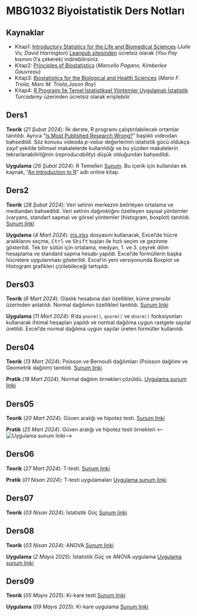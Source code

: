 # MBG1032 Biyoistatistik Ders Notları

## Kaynaklar

* Kitap1: [Introductory Statistics for the Life and Biomedical Sciences](https://www.openintro.org/book/biostat/) (*Julie Vu, David Harrington*) [Leanpub sitesinden](https://leanpub.com/biostat) ücretsiz olarak (*You Pay* kısmını 0'a çekerek) indirebilirsiniz. 
* Kitap2: [Principles of Biostatistics](https://www.taylorfrancis.com/books/mono/10.1201/9780429489624/principles-biostatistics-marcello-pagano-kimberlee-gauvreau) (*Marcello Pagano, Kimberlee Gauvreau*)
* Kitap3: [Biostatistics for the Biological and Health Sciences](https://www.pearson.com/en-us/subject-catalog/p/biostatistics-for-the-biological-and-health-sciences/P200000007576/9780137863792) (*Mario F. Triola, Marc M. Triola,Jason Roy*)
* Kitap4: [R Programı İle Temel İstatistiksel Yöntemler Uygulamalı İstatistik](https://www.turcademy.com/tr/kitap/r-programi-ile-temel-istatistiksel-yontemler-uygulamali-istatistik-istatistik-yontemler-9789750263682) *Turcademy* üzerinden ücretsiz olarak erişilebilir.

## Ders1

**Teorik** (*21 Şubat 2024*): İlk derste, R programı çalıştırılabilecek ortamlar tanıtıldı. Ayrıca "[Is Most Published Research Wrong?](https://www.youtube.com/watch?v=42QuXLucH3Q)" başlıklı videodan bahsedildi. Söz konusu videoda *p-value* değerlerinin istatistik gücü oldukça zayıf şekilde bilimsel makalelerde kullanıldığı ve bu yüzden makalelerin tekrarlanabilirliğinin (*reproducability*) düşük olduğundan bahsedildi.

**Uygulama** (*26 Şubat 2024*): R Temelleri [Sunum](uygulama01.qmd). Bu içerik için kullanılan ek kaynak, "[An Introduction to R](https://intro2r.com/getting-started.html)" adlı online kitap.

<!--  Uygulamada kullanılacak dosyalar: [mtcars (Excel)](files/mtcars.xlsx) -->

## Ders2

**Teorik** (*28 Şubat 2024*): Veri setinin merkezini belirleyen ortalama ve mediandan bahsedildi. Veri setinin dağınıklığını özetleyen sayısal yöntemler (varyans, standart sapma) ve görsel yöntemler (histogram, boxplot) tanıtıldı. [Sunum linki](ders02.qmd)

**Uygulama** (*4 Mart 2024*): [iris.xlsx](files/iris.xlsx) dosyasını kullanarak, Excel'de hücre aralıklarını seçme, <kbd>Ctrl</kbd> ve <kbd>Shift</kbd> tuşları ile hızlı seçim ve gezinme gösterildi. Tek bir sütün için ortalama, medyan, 1. ve 3. çeyrek dilim hesaplama ve standard sapma hesabı yapıldı. Excel'de formüllerin başka hücrelere uygulanması gösterildi. Excel'in yeni versiyonunda Boxplot ve Histogram grafikleri çizilebileceği tartışıldı.

## Ders03

**Teorik** (*6 Mart 2024*): Olaslık hesabına dair özellikler, küme prensibi üzerinden anlatıldı. Normal dağılımın özellikleri tanıtıldı. [Sunum linki](ders03.qmd)

**Uygulama** (*11 Mart 2024*): R'da `pnorm()`, `qnorm()` ve `dnorm()` fonksiyonları kullanarak ihtimal hesapları yapıldı ve normal dağılıma uygun rastgele sayılar üretildi. Excel'de normal dağılıma uygun sayılar üreten formüller kullanıldı.

## Ders04

**Teorik** (*13 Mart 2024*): Poisson ve Bernoulli dağılımları (Poisson dağılımı ve Geometrik dağılım) tanıtıldı. [Sunum linki](ders03.qmd)

**Pratik** (*18 Mart 2024*): Normal dağılım örnekleri çözüldü. [Uygulama sunum linki](ders03-uygulama.qmd)

## Ders05

**Teorik** (*20 Mart 2024*): Güven aralığı ve hipotez testi. [Sunum linki](ders04.qmd)

**Pratik** (*25 Mart 2024*): Güven aralığı ve hipotez testi örnekleri 
<--![Uygulama sunum linki](ders04-uygulama.qmd)-->

## Ders06

**Teorik** (*27 Mart 2024*): T-testi. [Sunum linki](ders05.qmd)

**Pratik** (*01 Nisan 2024*): T-testi uygulamaları [Uygulama sunum linki](ders05-uygulama.qmd)

## Ders07

**Teorik** (*03 Nisan 2024*): İstatistik Güç  [Sunum linki](ders06.qmd)

## Ders08

**Teorik** (*03 Nisan 2024*): ANOVA  [Sunum linki](ders07.qmd)

**Uygulama** (*2 Mayıs 2025*): İstatistik Güç ve ANOVA uygulama [Uygulama sunum linki](ders07-uygulama.qmd)

## Ders09

**Teorik** (*05 Mayıs 2025*): Ki-kare testi  [Sunum linki](ders08.qmd)

**Uygulama** (*09 Mayıs 2025*): Ki-kare uygulama [Sunum linki](ders08-uygulama.qmd)

